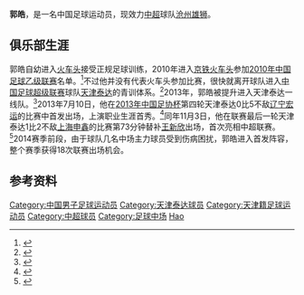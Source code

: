 {{noteta|G1=足球}}{{infobox Football biography
| name        = 郭皓
| image       = 
| fullname    = Guo Hao
| birth_date  = {{birth date and age|1993|1|14}}
| birth_place =  {{CHN-1949}}[[天津|天津]]
| currentclub = [[沧州雄狮足球俱乐部|沧州雄狮]]
| clubnumber  = 
| height      =  {{height|m=1.70}}
| position    = [[中场|中场]]
| youthyears1 = 
| youthclubs1 = [[火车头足球俱乐部|火车头]]
| youthyears2 = 2010–2012
| youthclubs2 = [[天津泰达足球俱乐部|天津泰达]]
| years1      = 2010
| clubs1      = [[火车头足球俱乐部|京铁火车头]]
| caps1       = 0    | goals1      = 0
| years2      = 2013–2021
| clubs2      = [[天津泰达足球俱乐部|天津泰达]]
| caps2       = 133  | goals2      = 2
| years3      = 2021-
| clubs3      = [[沧州雄狮足球俱乐部|沧州雄狮]]
| caps3       = 0    | goals3      = 0
| pcupdate = 2020年12月31日
| ntupdate =
}}
'''郭皓'''{{BD|1993年|1月14日|||Guo, Hao}}，是一名中国足球运动员，现效力[[中国足球超级联赛|中超]]球队[[沧州雄狮足球俱乐部|沧州雄狮]]。

==俱乐部生涯==
郭皓自幼进入[[火车头足球俱乐部|火车头]]接受正规足球训练，2010年进入[[火车头足球俱乐部|京铁火车头]]参加[[2010年中国足球乙级联赛|2010年中国足球乙级联赛]]名单。<ref>{{Cite web |url=http://sports.sohu.com/20100519/n272221754.shtml |title=2010年中国足球乙级联赛京铁火车头大名单(5.9) |accessdate=2015-03-16 |archive-date=2018-08-20 |archive-url=https://web.archive.org/web/20180820043818/http://sports.sohu.com/20100519/n272221754.shtml |dead-url=no }}</ref>不过他并没有代表火车头参加比赛，很快就离开球队进入[[中国足球超级联赛|中国足球超级联赛]]球队[[天津泰达足球俱乐部|天津泰达]]的青训体系。<ref>{{Cite web |url=http://news.163.com/14/0913/09/A60TUAEA00014AED.html |title=泰达队小将接受本报记者独家专访- 郭皓 家有小将初长成 |access-date=2015-03-16 |archive-url=https://web.archive.org/web/20180820074631/http://news.163.com/14/0913/09/A60TUAEA00014AED.html |archive-date=2018-08-20 |dead-url=yes }}</ref>2013年，郭皓被提升进入天津泰达一线队。<ref>{{Cite web |url=http://sports.sina.com.cn/j/2013-03-04/13296448196.shtml |title=天津泰达公布2013中超名单 |accessdate=2015-03-16 |archive-date=2018-07-11 |archive-url=https://web.archive.org/web/20180711190856/http://sports.sina.com.cn/j/2013-03-04/13296448196.shtml |dead-url=no }}</ref>2013年7月10日，他在[[2013年中国足协杯|2013年中国足协杯]]第四轮天津泰达0比5不敌[[辽宁足球俱乐部|辽宁宏运]]的比赛中首发出场，上演职业生涯首秀。<ref>{{Cite web |url=http://sports.163.com/13/0710/17/93EIP03P00051C89.html#p=93EJ8HHB0B6P0005 |title=足协杯-埃杜戴帽布兰丹2球 辽足5-0屠泰达进八强 |accessdate=2015-03-16 |archive-date=2015-04-02 |archive-url=https://web.archive.org/web/20150402140122/http://sports.163.com/13/0710/17/93EIP03P00051C89.html#p=93EJ8HHB0B6P0005 |dead-url=no }}</ref>同年11月3日，他在联赛最后一轮天津泰达1比2不敌[[上海申鑫足球俱乐部|上海申鑫]]的比赛第73分钟替补[[王新欣|王新欣]]出场，首次亮相中超联赛。<ref>{{Cite web |url=http://sports.sohu.com/20131103/n389464488.shtml |title=凯撒梅开二度周海滨建功 申鑫2-1胜泰达 |accessdate=2015-03-16 |archive-date=2015-03-16 |archive-url=https://web.archive.org/web/20150316145845/http://sports.sohu.com/20131103/n389464488.shtml |dead-url=no }}</ref>2014赛季前段，由于球队几名中场主力球员受到伤病困扰，郭皓进入首发阵容，整个赛季获得18次联赛出场机会。

==参考资料==
{{reflist}}

{{2014年亚运会男子足球中国参赛名单}}
{{2016年亚足联U23锦标赛中国参赛名单}}
{{2013年中超分类名单天津}}
{{2014年中超分类名单天津}}
{{2015年中超分类名单天津}}
{{2016年中超分类名单天津}}
{{2017年中超分类名单天津泰达}}
{{2018年中超分类名单天津泰达}}
{{2019年中超分类名单天津泰达}}
{{2020年中超分类名单天津泰达}}
{{DEFAULTSORT:Guo, Hao}}
[[Category:中国男子足球运动员|Category:中国男子足球运动员]]
[[Category:天津泰达球员|Category:天津泰达球员]]
[[Category:天津籍足球运动员|Category:天津籍足球运动员]]
[[Category:中超球员|Category:中超球员]]
[[Category:足球中场|Category:足球中场]]
[[Category:郭姓|Hao]]